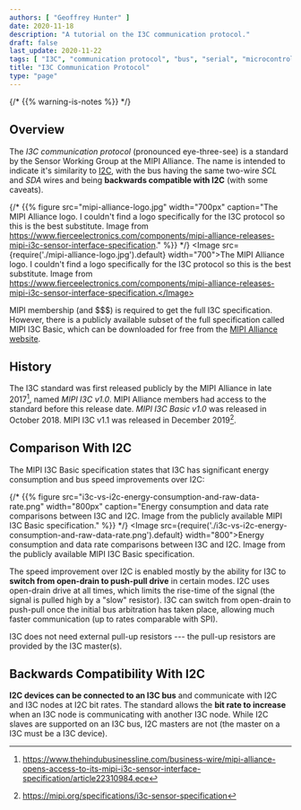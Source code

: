 ```yaml
---
authors: [ "Geoffrey Hunter" ]
date: 2020-11-18
description: "A tutorial on the I3C communication protocol."
draft: false
last_update: 2020-11-22
tags: [ "I3C", "communication protocol", "bus", "serial", "microcontroller", "transceiver", "TX", "RX", "SCL", "SDA", "MIPI Alliance", "Sensor Working Group", "I2C", "open drain", "push-pull" ]
title: "I3C Communication Protocol"
type: "page"
---
```


{/* {{% warning-is-notes %}} */}
<WarningIsNotes />

## Overview

The _I3C communication protocol_ (pronounced eye-three-see) is a standard by the Sensor Working Group at the MIPI Alliance. The name is intended to indicate it's similarity to [I2C](/electronics/communication-protocols/i2c-communication-protocol/), with the bus having the same two-wire _SCL_ and _SDA_ wires and being **backwards compatible with I2C** (with some caveats).

{/* {{% figure src="mipi-alliance-logo.jpg" width="700px" caption="The MIPI Alliance logo. I couldn't find a logo specifically for the I3C protocol so this is the best substitute. Image from https://www.fierceelectronics.com/components/mipi-alliance-releases-mipi-i3c-sensor-interface-specification." %}} */}
<Image src={require('./mipi-alliance-logo.jpg').default} width="700">The MIPI Alliance logo. I couldn't find a logo specifically for the I3C protocol so this is the best substitute. Image from https://www.fierceelectronics.com/components/mipi-alliance-releases-mipi-i3c-sensor-interface-specification.</Image>

MIPI membership (and $$$) is required to get the full I3C specification. However, there is a publicly available subset of the full specification called MIPI I3C Basic, which can be downloaded for free from the [MIPI Alliance website](https://resources.mipi.org/mipi-i3c-basic-v1-download).

## History

The I3C standard was first released publicly by the MIPI Alliance in late 2017[^hindu-business-line-i3c-release], named _MIPI I3C v1.0_. MIPI Alliance members had access to the standard before this release date. _MIPI I3C Basic v1.0_ was released in October 2018. MIPI I3C v1.1 was released in December 2019[^mipi-i3c-sensor-specification].

## Comparison With I2C

The MIPI I3C Basic specification states that I3C has significant energy consumption and bus speed improvements over I2C:

{/* {{% figure src="i3c-vs-i2c-energy-consumption-and-raw-data-rate.png" width="800px" caption="Energy consumption and data rate comparisons between I3C and I2C. Image from the publicly available MIPI I3C Basic specification." %}} */}
<Image src={require('./i3c-vs-i2c-energy-consumption-and-raw-data-rate.png').default} width="800">Energy consumption and data rate comparisons between I3C and I2C. Image from the publicly available MIPI I3C Basic specification.</Image>

The speed improvement over I2C is enabled mostly by the ability for I3C to **switch from open-drain to push-pull drive** in certain modes. I2C uses open-drain drive at all times, which limits the rise-time of the signal (the signal is pulled high by a "slow" resistor). I3C can switch from open-drain to push-pull once the initial bus arbitration has taken place, allowing much faster communication (up to rates comparable with SPI).

I3C does not need external pull-up resistors --- the pull-up resistors are provided by the I3C master(s).

## Backwards Compatibility With I2C

**I2C devices can be connected to an I3C bus** and communicate with I2C and I3C nodes at I2C bit rates. The standard allows the **bit rate to increase** when an I3C node is communicating with another I3C node. While I2C slaves are supported on an I3C bus, I2C masters are not (the master on a I3C must be a I3C device). 

[^hindu-business-line-i3c-release]: https://www.thehindubusinessline.com/business-wire/mipi-alliance-opens-access-to-its-mipi-i3c-sensor-interface-specification/article22310984.ece
[^mipi-i3c-sensor-specification]: https://mipi.org/specifications/i3c-sensor-specification